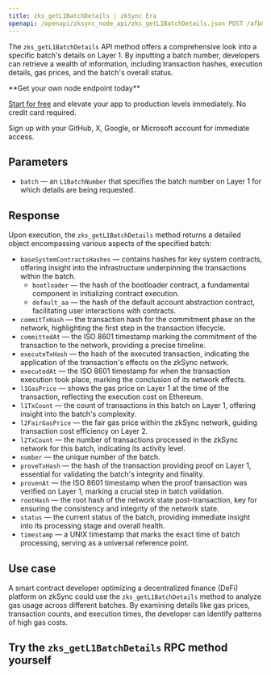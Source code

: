 ---
title: zks_getL1BatchDetails | zkSync Era
openapi: /openapi/zksync_node_api/zks_getL1BatchDetails.json POST /afb8312f3710a5bc469f4c87cad3a2e4
---

The `zks_getL1BatchDetails` API method offers a comprehensive look into a specific batch's details on Layer 1. By inputting a batch number, developers can retrieve a wealth of information, including transaction hashes, execution details, gas prices, and the batch's overall status.

<Check>
**Get your own node endpoint today**

[Start for free](https://console.chainstack.com/) and elevate your app to production levels immediately. No credit card required.

Sign up with your GitHub, X, Google, or Microsoft account for immediate access.
</Check>


## Parameters

* `batch` — an `L1BatchNumber` that specifies the batch number on Layer 1 for which details are being requested.

## Response

Upon execution, the `zks_getL1BatchDetails` method returns a detailed object encompassing various aspects of the specified batch:

* `baseSystemContractsHashes` — contains hashes for key system contracts, offering insight into the infrastructure underpinning the transactions within the batch.
  + `bootloader` — the hash of the bootloader contract, a fundamental component in initializing contract execution.
  + `default_aa` — the hash of the default account abstraction contract, facilitating user interactions with contracts.
* `commitTxHash` — the transaction hash for the commitment phase on the network, highlighting the first step in the transaction lifecycle.
* `committedAt` — the ISO 8601 timestamp marking the commitment of the transaction to the network, providing a precise timeline.
* `executeTxHash` — the hash of the executed transaction, indicating the application of the transaction's effects on the zkSync network.
* `executedAt` — the ISO 8601 timestamp for when the transaction execution took place, marking the conclusion of its network effects.
* `l1GasPrice` — shows the gas price on Layer 1 at the time of the transaction, reflecting the execution cost on Ethereum.
* `l1TxCount` — the count of transactions in this batch on Layer 1, offering insight into the batch's complexity.
* `l2FairGasPrice` — the fair gas price within the zkSync network, guiding transaction cost efficiency on Layer 2.
* `l2TxCount` — the number of transactions processed in the zkSync network for this batch, indicating its activity level.
* `number` — the unique number of the batch.
* `proveTxHash` — the hash of the transaction providing proof on Layer 1, essential for validating the batch's integrity and finality.
* `provenAt` — the ISO 8601 timestamp when the proof transaction was verified on Layer 1, marking a crucial step in batch validation.
* `rootHash` — the root hash of the network state post-transaction, key for ensuring the consistency and integrity of the network state.
* `status` — the current status of the batch, providing immediate insight into its processing stage and overall health.
* `timestamp` — a UNIX timestamp that marks the exact time of batch processing, serving as a universal reference point.

## Use case

A smart contract developer optimizing a decentralized finance (DeFi) platform on zkSync could use the `zks_getL1BatchDetails` method to analyze gas usage across different batches. By examining details like gas prices, transaction counts, and execution times, the developer can identify patterns of high gas costs.

## **Try the** `zks_getL1BatchDetails` **RPC method yourself**